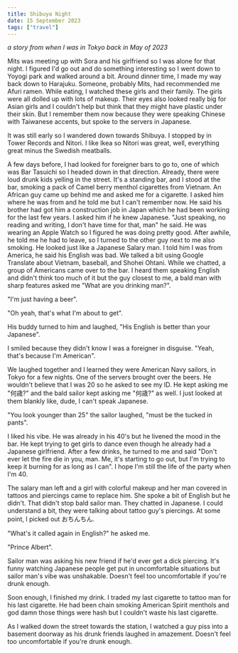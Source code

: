 ```yaml
---
title: Shibuya Night
date: 15 September 2023
tags: ["travel"]
---
```


_a story from when I was in Tokyo back in May of 2023_

Mits was meeting up with Sora and his girlfriend so I was alone for that night.
I figured I'd go out and do something interesting so I went down to Yoyogi park and walked around a bit.
Around dinner time, I made my way back down to Harajuku.
Someone, probably Mits, had recommended me Afuri ramen.
While eating, I watched these girls and their family. The girls were all dolled up with lots of makeup.
Their eyes also looked really big for Asian girls and I couldn't help but think that they might have plastic under their skin.
But I remember them now because they were speaking Chinese with Taiwanese accents, but spoke to the servers in Japanese.

It was still early so I wandered down towards Shibuya.
I stopped by in Tower Records and Nitori.
I like Ikea so Nitori was great, well, everything great minus the Swedish meatballs.

A few days before, I had looked for foreigner bars to go to, one of which was Bar Tasuichi so I headed down in that direction.
Already, there were loud drunk kids yelling in the street.
It's a standing bar, and I stood at the bar, smoking a pack of Camel berry menthol cigarettes from Vietnam.
An African guy came up behind me and asked me for a cigarette.
I asked him where he was from and he told me but I can't remember now.
He said his brother had got him a construction job in Japan which he had been working for the last few years.
I asked him if he knew Japanese.
"Just speaking, no reading and writing, I don't have time for that, man" he said.
He was wearing an Apple Watch so I figured he was doing pretty good.
After awhile, he told me he had to leave, so I turned to the other guy next to me also smoking.
He looked just like a Japanese Salary man.
I told him I was from America, he said his English was bad.
We talked a bit using Google Translate about Vietnam, baseball, and Shohei Ohtani.
While we chatted, a group of Americans came over to the bar.
I heard them speaking English and didn't think too much of it but the guy closest to me, a bald man with sharp features asked me "What are you drinking man?".

"I'm just having a beer".

"Oh yeah, that's what I'm about to get".

His buddy turned to him and laughed, "His English is better than your Japanese".

I smiled because they didn't know I was a foreigner in disguise. "Yeah, that's because I'm American".

We laughed together and I learned they were American Navy sailors, in Tokyo for a few nights.
One of the servers brought over the beers. 
He wouldn't believe that I was 20 so he asked to see my ID. 
He kept asking me "何歳?" and the bald sailor kept asking me "何歳?" as well. 
I just looked at them blankly like, dude, I can't speak Japanese.

"You look younger than 25" the sailor laughed, "must be the tucked in pants".

I liked his vibe. He was already in his 40's but he livened the mood in the bar. 
He kept trying to get girls to dance even though he already had a Japanese girlfriend. 
After a few drinks, he turned to me and said "Don't ever let the fire die in you, man.
Me, it's starting to go out, but I'm trying to keep it burning for as long as I can". 
I hope I'm still the life of the party when I'm 40.

The salary man left and a girl with colorful makeup and her man covered in tattoos and piercings came to replace him.
She spoke a bit of English but he didn't.
That didn't stop bald sailor man.
They chatted in Japanese.
I could understand a bit, they were talking about tattoo guy's piercings.
At some point, I picked out おちんちん.

"What's it called again in English?" he asked me.

"Prince Albert".

Sailor man was asking his new friend if he'd ever get a dick piercing.
It's funny watching Japanese people get put in uncomfortable situations but sailor man's vibe was unshakable.
Doesn't feel too uncomfortable if you're drunk enough.

Soon enough, I finished my drink.
I traded my last cigarette to tattoo man for his last cigarette.
He had been chain smoking American Spirit menthols and god damn those things were hash but I couldn't waste his last cigarette.

As I walked down the street towards the station, I watched a guy piss into a basement doorway as his drunk friends laughed in amazement. Doesn't feel too uncomfortable if you're drunk enough.
